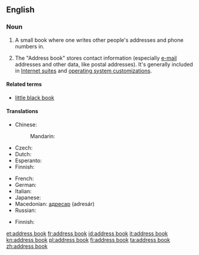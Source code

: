 ==English==
{{wikipedia}}

===Noun===
{{en-noun|sg=[[address]] [[book]]}}

# A small book where one writes other people's addresses and phone numbers in.
# {{computing}} The "Address book" stores contact information (especially [[e-mail]] addresses and other data, like postal addresses).  It's generally included in [[w:Internet suite|Internet suites]] and  [[w:operating  system|operating system customizations]].

====Related terms====
* [[little black book]]

====Translations====
{{trans-top|small book with addresses}}
* Chinese:
*: Mandarin: {{t|zh|地址簿|tr=dìzhǐbù|sc=Hani}}
* Czech: {{t-|cs|adresář|m}}
* Dutch: {{t|nl|adresboek|n}}
* Esperanto: {{t|eo|adreslibro}}
* Finnish: {{t|fi|osoitekirja}}
{{trans-mid}}
* French: {{t|fr|carnet d'adresses|m}}
* German: {{t|de|Adressbuch|n}}
* Italian: {{t|it|rubrica|f}}
* Japanese: {{t|ja|アドレス帳|tr=adoresu-chō|sc=Jpan}}
* Macedonian: [[адресар]] (adresár) {{m}}
* Russian: {{t|ru|адресная книга|f|tr=ádresnaja kníga|sc=Cyrl}}
{{trans-bottom}}

{{trans-top|computing: file containing e-mail addresses and other data on one's contacts}}
* Finnish: {{t|fi|osoitekirja}}
{{trans-mid}}
{{trans-bottom}}

[[et:address book]]
[[fr:address book]]
[[id:address book]]
[[it:address book]]
[[kn:address book]]
[[pl:address book]]
[[fi:address book]]
[[ta:address book]]
[[zh:address book]]